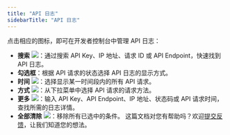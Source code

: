 ```yaml
---
title: "API 日志"
sidebarTitle: "API 日志"
---
```


点击相应的图标，即可在开发者控制台中管理 API 日志：

- **搜索** <img src="/cn/images/developer-console/icon_search.svg" className="icon"></img>：通过搜索 API Key、IP 地址、请求 ID 或 API Endpoint，快速找到 API 日志。
- **勾选框**：根据 API 请求的状态选择 API 日志的显示方式。
- **时间** <img src="/cn/images/developer-console/button_time.svg" className="icon"></img>：选择显示某一时间段内的所有 API 请求。
- **方式** <img src="/cn/images/developer-console/button_method.svg" className="icon"></img>：从下拉菜单中选择 API 请求的请求方法。
- **更多** <img src="/cn/images/developer-console/button_more.svg" className="icon"></img>：输入 API Key、API Endpoint、IP 地址、状态码或 API 请求时间，查找所需的日志详情。
- **全部清除** <img src="/cn/images/developer-console/button_clear all.svg" className="icon"></img>：移除所有已选中的条件。
<Tip>这篇文档对您有帮助吗？欢迎[提交反馈](https://forms.zohopublic.com/cobo/form/DocumentFeedbackForm/formperma/QvLOhxJv1_JMsJ-1dleZ8Itb_7rzN-LtgvsDdxosoVI?referrername=manuals)，让我们知道您的想法。</Tip>